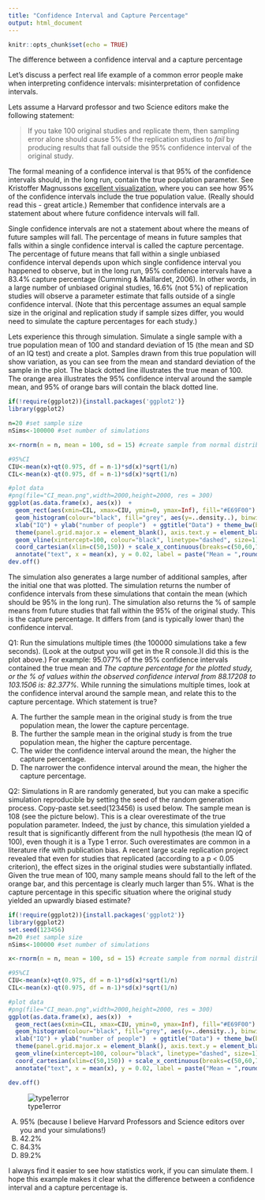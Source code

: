 ```yaml
---
title: "Confidence Interval and Capture Percentage"
output: html_document
---
```


```r
knitr::opts_chunk$set(echo = TRUE)

```

The difference between a confidence interval and a capture percentage 

Let's discuss a perfect real life example of a common error people make when interpreting confidence intervals:  misinterpretation of confidence intervals.

Lets assume a Harvard professor and two Science editors make the following statement: 

> If you take 100 original studies and replicate them, then sampling error alone should cause 5% of the replication studies to *fail* by producing results that fall outside the 95% confidence interval of the original study.

The formal meaning of a confidence interval is that 95% of the confidence intervals should, in the long run, contain the true population parameter. See Kristoffer Magnussons [excellent visualization](http://rpsychologist.com/d3/CI/), where you can see how 95% of the confidence intervals include the true population value. (Really should read this - great article.) Remember that confidence intervals are a statement about where future confidence intervals will fall. 

Single confidence intervals are not a statement about where the means of future samples will fall. The percentage of means in future samples that falls within a single confidence interval is called the capture percentage. The percentage of future means that fall within a single unbiased confidence interval depends upon which single confidence interval you happened to observe, but in the long run, 95% confidence intervals have a 83.4% capture percentage (Cumming & Maillardet, 2006). In other words, in a large number of unbiased original studies, 16.6% (not 5%) of replication studies will observe a parameter estimate that falls outside of a single confidence interval. (Note that this percentage assumes an equal sample size in the original and replication study if sample sizes differ, you would need to simulate the capture percentages for each study.) 

Lets experience this through simulation. Simulate a single sample with a true population mean of 100 and standard deviation of 15 (the mean and SD of an IQ test) and create a plot. Samples drawn from this true population will show variation, as you can see from the mean and standard deviation of the sample in the plot. The black dotted line illustrates the true mean of 100. The orange area illustrates the 95% confidence interval around the sample mean, and 95% of orange bars will contain the black dotted line.

```r
if(!require(ggplot2)){install.packages('ggplot2')}
library(ggplot2)

n=20 #set sample size
nSims<-100000 #set number of simulations

x<-rnorm(n = n, mean = 100, sd = 15) #create sample from normal distribution

#95%CI
CIU<-mean(x)+qt(0.975, df = n-1)*sd(x)*sqrt(1/n)
CIL<-mean(x)-qt(0.975, df = n-1)*sd(x)*sqrt(1/n)

#plot data
#png(file="CI_mean.png",width=2000,height=2000, res = 300)
ggplot(as.data.frame(x), aes(x))  + 
  geom_rect(aes(xmin=CIL, xmax=CIU, ymin=0, ymax=Inf), fill="#E69F00") +
  geom_histogram(colour="black", fill="grey", aes(y=..density..), binwidth=2) +
  xlab("IQ") + ylab("number of people")  + ggtitle("Data") + theme_bw(base_size=20) + 
  theme(panel.grid.major.x = element_blank(), axis.text.y = element_blank(), panel.grid.minor.x = element_blank()) + 
  geom_vline(xintercept=100, colour="black", linetype="dashed", size=1) + 
  coord_cartesian(xlim=c(50,150)) + scale_x_continuous(breaks=c(50,60,70,80,90,100,110,120,130,140,150)) +
  annotate("text", x = mean(x), y = 0.02, label = paste("Mean = ",round(mean(x)),"\n","SD = ",round(sd(x)),sep=""), size=6.5)
dev.off()
```

The simulation also generates a large number of additional samples, after the initial one that was plotted. The simulation returns the number of confidence intervals from these simulations that contain the mean (which should be 95% in the long run). The simulation also returns the % of sample means from future studies that fall within the 95% of the original study. This is the capture percentage. It differs from (and is typically lower than) the confidence interval. 

Q1: Run the simulations multiple times (the 100000 simulations take a few seconds). (Look at the output you will get in the R console.)I did this is the plot above.) For example: 95.077% of the 95% confidence intervals contained the true mean and *The capture percentage for the plotted study, or the % of values within the observed confidence interval from 88.17208 to 103.1506 is: 82.377%.* While running the simulations multiple times, look at the confidence interval around the sample mean, and relate this to the capture percentage. Which statement is true?

A) The further the sample mean in the original study is from the true population mean, the lower the capture percentage.
B) The further the sample mean in the original study is from the true population mean, the higher the capture percentage.
C) The wider the confidence interval around the mean, the higher the capture percentage.
D) The narrower the confidence interval around the mean, the higher the capture percentage.

Q2: Simulations in R are randomly generated, but you can make a specific simulation reproducible by setting the seed of the random generation process. Copy-paste set.seed(123456) is used below. The sample mean is 108 (see the picture below). This is a clear overestimate of the true population parameter. Indeed, the just by chance, this simulation yielded a result that is significantly different from the null hypothesis (the mean IQ of 100), even though it is a Type 1 error. Such overestimates are common in a literature rife with publication bias. A recent large scale replication project revealed that even for studies that replicated (according to a p < 0.05 criterion), the effect sizes in the original studies were substantially inflated. Given the true mean of 100, many sample means should fall to the left of the orange bar, and this percentage is clearly much larger than 5%. What is the capture percentage in this specific situation where the original study yielded an upwardly biased estimate?

```r
if(!require(ggplot2)){install.packages('ggplot2')}
library(ggplot2)
set.seed(123456)
n=20 #set sample size
nSims<-100000 #set number of simulations

x<-rnorm(n = n, mean = 100, sd = 15) #create sample from normal distribution

#95%CI
CIU<-mean(x)+qt(0.975, df = n-1)*sd(x)*sqrt(1/n)
CIL<-mean(x)-qt(0.975, df = n-1)*sd(x)*sqrt(1/n)

#plot data
#png(file="CI_mean.png",width=2000,height=2000, res = 300)
ggplot(as.data.frame(x), aes(x))  + 
  geom_rect(aes(xmin=CIL, xmax=CIU, ymin=0, ymax=Inf), fill="#E69F00") +
  geom_histogram(colour="black", fill="grey", aes(y=..density..), binwidth=2) +
  xlab("IQ") + ylab("number of people")  + ggtitle("Data") + theme_bw(base_size=20) + 
  theme(panel.grid.major.x = element_blank(), axis.text.y = element_blank(), panel.grid.minor.x = element_blank()) + 
  geom_vline(xintercept=100, colour="black", linetype="dashed", size=1) + 
  coord_cartesian(xlim=c(50,150)) + scale_x_continuous(breaks=c(50,60,70,80,90,100,110,120,130,140,150)) +
  annotate("text", x = mean(x), y = 0.02, label = paste("Mean = ",round(mean(x)),"\n","SD = ",round(sd(x)),sep=""), size=6.5)
```
```r
dev.off()
```

![type1error](../figures/type1error.png)

A) 95% (because I believe Harvard Professors and Science editors over you and your simulations!)
B) 42.2%
C) 84.3%
D) 89.2%

I always find it easier to see how statistics work, if you can simulate them. I hope this example makes it clear what the difference between a confidence interval and a capture percentage is.

